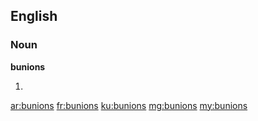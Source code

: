 ==English==

===Noun===
'''bunions'''
# {{plural of|bunion}}

[[ar:bunions]]
[[fr:bunions]]
[[ku:bunions]]
[[mg:bunions]]
[[my:bunions]]